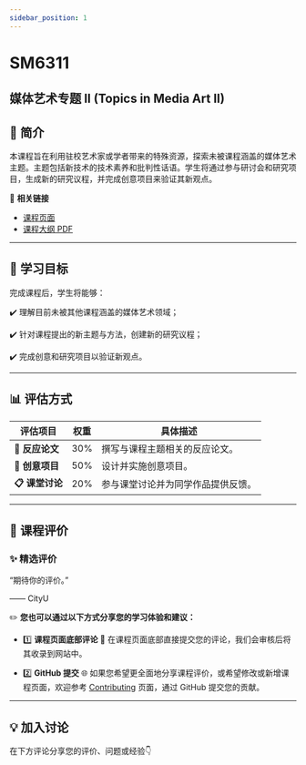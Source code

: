 ```yaml
---
sidebar_position: 1
---
```


# SM6311
## 媒体艺术专题 II (Topics in Media Art II)

## **📘 简介**
本课程旨在利用驻校艺术家或学者带来的特殊资源，探索未被课程涵盖的媒体艺术主题。主题包括新技术的技术素养和批判性话语。学生将通过参与研讨会和研究项目，生成新的研究议程，并完成创意项目来验证其新观点。

🔗 **相关链接**
- [课程页面](https://www.cityu.edu.hk/catalogue/pg/202526/course/SM6311.htm)
- [课程大纲 PDF](https://www.cityu.edu.hk/catalogue/pg/202526/course/SM6311.pdf)

---

## **🎯 学习目标**

完成课程后，学生将能够：

✔️ 理解目前未被其他课程涵盖的媒体艺术领域；

✔️ 针对课程提出的新主题与方法，创建新的研究议程；

✔️ 完成创意和研究项目以验证新观点。

---

## **📊 评估方式**

| **评估项目**          | **权重** | **具体描述**                                                                                       |
|----------------------|---------|---------------------------------------------------------------------------------------------------|
| **📂 反应论文**       | 30%      | 撰写与课程主题相关的反应论文。                                                                      |
| **📂 创意项目**       | 50%      | 设计并实施创意项目。                                                                                |
| **📋 课堂讨论**       | 20%      | 参与课堂讨论并为同学作品提供反馈。                                                                    |

---

## **💬 课程评价**

### ✨ **精选评价**
<div className={commentStyles.commentBox}>
    <p className={commentStyles.commentText}>
        “期待你的评价。”
    </p>
    <p className={commentStyles.commentAuthor}>—— CityU</p>
</div>

✏️ **您也可以通过以下方式分享您的学习体验和建议：**

- 1️⃣ **课程页面底部评论**
💬 在课程页面底部直接提交您的评论，我们会审核后将其收录到网站中。

- 2️⃣ **GitHub 提交**
🌐 如果您希望更全面地分享课程评价，或希望修改或新增课程页面，欢迎参考 [Contributing](/contributing) 页面，通过 GitHub 提交您的贡献。

---

## **💡 加入讨论**

在下方评论分享您的评价、问题或经验👇
<Utterances />